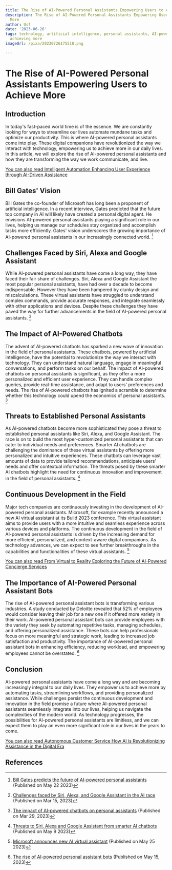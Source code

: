 ```yaml
---
title: The Rise of AI-Powered Personal Assistants Empowering Users to Achieve More
description: The Rise of AI-Powered Personal Assistants Empowering Users to Achieve
  More
author: Usf
date: '2023-06-26'
tags: technology, artificial intelligence, personal assistants, AI-powered, user empowerment,
  achieving more
imageUrl: /pixa/20230726175510.png

---
```

# The  Rise  of AI-Powered Personal Assistants Empowering Users to Achieve More

## Introduction

In today's fast-paced world time is of the essence.  We  are  constantly  looking for ways to streamline our lives automate mundane tasks and optimize our productivity. This is where AI-powered personal assistants  come into play. These digital companions have  revolutionized the way we  interact with technology, empowering us to achieve more in our daily lives. In this article, we will explore  the rise of AI-powered personal assistants and how they are transforming the way we work communicate, and  live.

[You can  also read Intelligent Automation  Enhancing User Experience  through AI-Driven Assistance](Intelligent%20Automation%20Enhancing%20User%20Experience%20through%20AI-Driven%20Assistance)


##  Bill Gates' Vision

Bill Gates the co-founder of Microsoft has long been a proponent of artificial intelligence. In a recent interview, Gates predicted that the future top company in AI will likely have created a  personal  digital agent. He envisions AI-powered personal assistants playing a significant role in our lives, helping us manage our schedules  stay organized and accomplish tasks more efficiently. Gates'  vision underscores the growing importance of AI-powered personal assistants in our increasingly connected world. [^1^]

## Challenges Faced by Siri, Alexa  and Google Assistant

While AI-powered personal assistants have come a  long way, they have faced their fair share of challenges. Siri, Alexa  and Google Assistant the  most popular personal assistants, have had over  a decade to become indispensable. However they have  been hampered by clunky design and miscalculations. These virtual assistants have struggled to  understand complex commands, provide accurate responses, and integrate seamlessly with other applications and devices. Despite these  challenges  they  have paved  the way for further advancements in the  field of AI-powered personal assistants. [^2^]

## The Impact of AI-Powered Chatbots

The advent  of AI-powered chatbots has sparked a new wave of innovation in the field  of personal assistants. These chatbots, powered by artificial intelligence, have the  potential to revolutionize the way we interact with technology. They can understand natural language, engage in meaningful conversations, and perform tasks on our behalf. The impact of AI-powered chatbots on personal assistants is significant,  as they  offer a more  personalized and efficient user experience. They can handle complex queries, provide real-time assistance, and adapt to users' preferences and needs. The rise of  AI-powered chatbots has ignited a  scramble to  determine whether this technology could upend the economics of personal assistants. [^3^]

## Threats to Established Personal Assistants

As AI-powered chatbots become more sophisticated they pose a threat to  established personal assistants like Siri,  Alexa, and  Google Assistant. The  race is on to build  the most hyper-customized personal assistants that can cater  to individual needs and preferences. Smarter AI  chatbots are challenging the dominance of these virtual assistants by offering more personalized and intuitive experiences. These chatbots can leverage vast amounts of data to provide tailored recommendations, anticipate users' needs and offer contextual information.  The  threats posed  by these smarter AI chatbots highlight the need for continuous innovation and improvement in the field  of personal  assistants. [^4^]

## Continuous Development in the Field

Major tech companies are continuously investing in the development of AI-powered personal assistants. Microsoft,  for example recently announced  a new AI virtual assistant at its Build 2023 conference. This virtual assistant  aims to provide users with a more intuitive and seamless experience across various devices and platforms. The continuous development in the field of AI-powered personal assistants is driven  by the increasing demand  for more efficient, personalized, and context-aware digital companions. As technology advances, we can expect to see further breakthroughs  in the capabilities and functionalities of these virtual assistants. [^5^]

[You can also read  From Virtual to Reality Exploring the Future of  AI-Powered Concierge Services](From%20Virtual%20to%20Reality%20Exploring%20the%20Future%20of%20AI-Powered%20Concierge%20Services)


## The Importance of AI-Powered Personal Assistant Bots

The rise of AI-powered personal assistant bots  is transforming various industries. A study conducted by Deloitte revealed that 52% of employees would consider  leaving their job for a new one if it offered more variety in  their work. AI-powered personal assistant bots  can provide  employees with the variety they seek by automating repetitive tasks, managing schedules, and offering personalized assistance. These bots can help professionals  focus on more  meaningful and strategic work, leading to increased job satisfaction and productivity. The importance  of AI-powered personal assistant bots in enhancing efficiency, reducing workload, and empowering  employees cannot be overstated. [^6^]

## Conclusion

AI-powered personal assistants have come a long way and are becoming increasingly integral to our daily lives. They empower us  to achieve more by automating tasks, streamlining workflows, and  providing personalized assistance. While  challenges persist the continuous development and innovation in the field promise a future  where AI-powered personal assistants seamlessly  integrate into our lives, helping us navigate the complexities of the modern world. As technology progresses, the possibilities for AI-powered personal assistants  are limitless, and we can expect  them to play an even more significant role in our lives in the years  to come.

[You can also read Autonomous Customer Service How AI is Revolutionizing Assistance in the Digital Era](Autonomous%20Customer%20Service%20How%20AI%20is%20Revolutionizing%20Assistance%20in%20the%20Digital%20Era)


## References

[^1^]: [Bill Gates  predicts the future of AI-powered personal assistants](https://www.cnbc.com/2023/05/22/bill-gates-predicts-the-big-winner-in-ai-smart-assistants.html) (Published  on May 22  2023)
[^2^]: [Challenges  faced by Siri, Alexa, and Google Assistant in the  AI race](https://www.nytimes.com/2023/03/15/technology/siri-alexa-google-assistant-artificial-intelligence.html) (Published on  Mar 15, 2023)
[^3^]: [The impact of  AI-powered  chatbots on personal assistants](https://www.nytimes.com/2023/03/29/technology/personaltech/ai-chatgpt-google-bard-assistant.html) (Published on  Mar 29,  2023)
[^4^]: [Threats to Siri, Alexa and Google Assistant from smarter AI chatbots](https://www.bloomberg.com/news/newsletters/2023-05-09/siri-alexa-google-assistant-threatened-by-smarter-ai-chat-bots) (Published on May 9 2023)
[^5^]: [Microsoft announces  new AI virtual assistant](https://www.fool.com/investing/2023/05/25/microsoft-announces-new-ai-virtual-assistant-shoul/) (Published on May  25 2023)
[^6^]: [The rise of AI-powered personal assistant bots](https://www.signitysolutions.com/blog/rise-of-ai-powered-personal-assistant-bots) (Published on May 15, 2023)